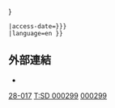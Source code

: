 {{cite journal
|url=http://shell.sinica.edu.tw/chinese/documentquery_c.php?No=000299
 |last1=Lee |first1=Y. C.
 |authorlink1=李彥錚
 |last2=Chang |first2=K. M.
 |authorlink2=張寬敏
 |year=2004
 |title=Three New Species of Diplommatinidae (Prosobranchia) from Central Taiwan
 |trans-title=中台灣產三種新種芝麻蝸牛
 |journal=[[貝類學報]] |publisher=[[中華民國貝類學會]]
 |volume=28
 |pages={{{page|{{{pages|17-24}}}}}}
 |access-date={{{access-date|{{{accessdate|2020-12-12}}}}}}
 |language=en }}<noinclude>

==外部連結==
* {{cite web 
|url=http://shell.sinica.edu.tw/reference/000299.pdf
 |title=原始文獻掃描版本連結 |work=臺灣貝類資料庫 |access-date=2020-12-11 |language=en }}

[[Category:貝類學報文獻|28-017]]
[[Category:台灣貝類資料庫參考文獻| T:SD 000299]]
</noinclude><includeonly>
[[Category:台灣貝類資料庫參考文獻|000299]]
</includeonly>